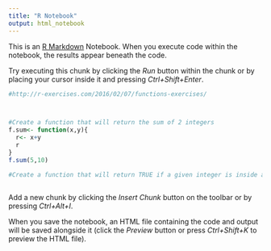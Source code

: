 ```yaml
---
title: "R Notebook"
output: html_notebook
---
```


This is an [R Markdown](http://rmarkdown.rstudio.com) Notebook. When you execute code within the notebook, the results appear beneath the code. 

Try executing this chunk by clicking the *Run* button within the chunk or by placing your cursor inside it and pressing *Ctrl+Shift+Enter*. 

```r
#http://r-exercises.com/2016/02/07/functions-exercises/



#Create a function that will return the sum of 2 integers
f.sum<- function(x,y){
  r<- x+y
  r
}
f.sum(5,10)

#Create a function that will return TRUE if a given integer is inside a vector



```

Add a new chunk by clicking the *Insert Chunk* button on the toolbar or by pressing *Ctrl+Alt+I*.

When you save the notebook, an HTML file containing the code and output will be saved alongside it (click the *Preview* button or press *Ctrl+Shift+K* to preview the HTML file).
